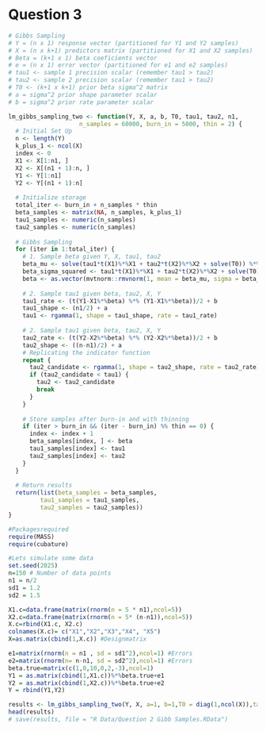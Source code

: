 # Question 3

```r
# Gibbs Sampling 
# Y = (n x 1) response vector (partitioned for Y1 and Y2 samples)
# X = (n x k+1) predictors matrix (partitioned for X1 and X2 samples)
# Beta = (k+1 x 1) beta coeficients vector 
# e = (n x 1) error vector (partitioned for e1 and e2 samples)
# tau1 <- sample 1 precision scalar (remember tau1 > tau2)
# tau2 <- sample 2 precision scalar (remember tau1 > tau2)
# T0 <- (k+1 x k+1) prior beta sigma^2 matrix
# a = sigma^2 prior shape parameter scalar
# b = sigma^2 prior rate parameter scalar

lm_gibbs_sampling_two <- function(Y, X, a, b, T0, tau1, tau2, n1,
                    n_samples = 60000, burn_in = 5000, thin = 2) {
  # Initial Set Up
  n <- length(Y)
  k_plus_1 <- ncol(X)
  index <- 0
  X1 <- X[1:n1, ]
  X2 <- X[(n1 + 1):n, ]
  Y1 <- Y[1:n1]
  Y2 <- Y[(n1 + 1):n]
  
  # Initialize storage
  total_iter <- burn_in + n_samples * thin
  beta_samples <- matrix(NA, n_samples, k_plus_1)
  tau1_samples <- numeric(n_samples)
  tau2_samples <- numeric(n_samples)
    
  # Gibbs Sampling
  for (iter in 1:total_iter) {
    # 1. Sample beta given Y, X, tau1, tau2
    beta_mu <- solve(tau1*t(X1)%*%X1 + tau2*t(X2)%*%X2 + solve(T0)) %*% (tau1*t(X1)%*%Y1 + tau2*t(X2)%*%Y2) 
    beta_sigma_squared <- tau1*t(X1)%*%X1 + tau2*t(X2)%*%X2 + solve(T0)
    beta <- as.vector(mvtnorm::rmvnorm(1, mean = beta_mu, sigma = beta_sigma_squared))
    
    # 2. Sample tau1 given beta, tau2, X, Y
    tau1_rate <- (t(Y1-X1%*%beta) %*% (Y1-X1%*%beta))/2 + b
    tau1_shape <- (n1/2) + a
    tau1 <- rgamma(1, shape = tau1_shape, rate = tau1_rate)
    
    # 2. Sample tau1 given beta, tau2, X, Y
    tau2_rate <- (t(Y2-X2%*%beta) %*% (Y2-X2%*%beta))/2 + b
    tau2_shape <- ((n-n1)/2) + a
    # Replicating the indicator function
    repeat {
      tau2_candidate <- rgamma(1, shape = tau2_shape, rate = tau2_rate)
      if (tau2_candidate < tau1) {
        tau2 <- tau2_candidate
        break
      }
    }
    
    # Store samples after burn-in and with thinning
    if (iter > burn_in && (iter - burn_in) %% thin == 0) {
      index <- index + 1
      beta_samples[index, ] <- beta
      tau1_samples[index] <- tau1
      tau2_samples[index] <- tau2
    }
  }
  
  # Return results
  return(list(beta_samples = beta_samples,
         tau1_samples = tau1_samples, 
         tau2_samples = tau2_samples))
}
```

```r
#Packagesrequired
require(MASS)
require(cubature)

#Lets simulate some data
set.seed(2025)
n=150 # Number of data points
n1 = n/2
sd1 = 1.2
sd2 = 1.5

X1.c=data.frame(matrix(rnorm(n = 5 * n1),ncol=5))
X2.c=data.frame(matrix(rnorm(n = 5* (n-n1)),ncol=5))
X.c=rbind(X1.c, X2.c)
colnames(X.c)= c("X1","X2","X3","X4", "X5")
X=as.matrix(cbind(1,X.c)) #Designmatrix

e1=matrix(rnorm(n = n1 , sd = sd1^2),ncol=1) #Errors
e2=matrix(rnorm(n= n-n1, sd = sd2^2),ncol=1) #Errors
beta.true=matrix(c(1,0,10,0,2,-3),ncol=1)
Y1 = as.matrix(cbind(1,X1.c))%*%beta.true+e1
Y2 = as.matrix(cbind(1,X2.c))%*%beta.true+e2
Y = rbind(Y1,Y2)

results <- lm_gibbs_sampling_two(Y, X, a=1, b=1,T0 = diag(1,ncol(X)),tau1 = 1/(sd1^2), tau2 = 1/(sd2^2), n1 = n1 )
head(results)
# save(results, file = "R Data/Question 2 Gibb Samples.RData")
```
